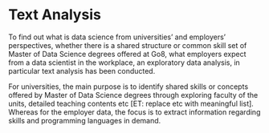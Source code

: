 # Text Analysis

To find out what is data science from universities' and employers' perspectives, whether there is a shared structure or common skill set of Master of Data Science degrees offered at Go8, what employers expect from a data scientist in the workplace, an exploratory data analysis, in particular text analysis has been conducted.

For universities, the main purpose is to identify shared skills or concepts offered by Master of Data Science degrees through exploring faculty of the units, detailed teaching contents etc [ET: replace etc with meaningful list]. Whereas for the employer data, the focus is to extract information regarding skills and programming languages in demand.